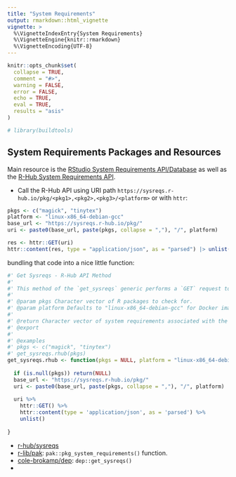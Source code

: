```yaml
---
title: "System Requirements"
output: rmarkdown::html_vignette
vignette: >
  %\VignetteIndexEntry{System Requirements}
  %\VignetteEngine{knitr::rmarkdown}
  %\VignetteEncoding{UTF-8}
---
```


```r
knitr::opts_chunk$set(
  collapse = TRUE,
  comment = "#>",
  warning = FALSE,
  error = FALSE,
  echo = TRUE,
  eval = TRUE,
  results = "asis"
)
```

```r
# library(buildtools)
```

## System Requirements Packages and Resources

Main resource is the [RStudio System Requirements API/Database]() as well as the [R-Hub System Requirements API](https://sysreqs.r-hub.io/).

- Call the R-Hub API using URI path `https://sysreqs.r-hub.io/pkg/<pkg1>,<pkg2>,<pkg3>/<platform>` or with `httr`:

```r
pkgs <- c("magick", "tinytex")
platform <- "linux-x86_64-debian-gcc"
base_url <- "https://sysreqs.r-hub.io/pkg/"
uri <- paste0(base_url, paste(pkgs, collapse = ","), "/", platform)

res <- httr::GET(uri)
httr::content(res, type = "application/json", as = "parsed") |> unlist()
```

bundling that code into a nice little function:

```r
#' Get Sysreqs - R-Hub API Method
#' 
#' This method of the `get_sysreqs` generic performs a `GET` request to the R-Hub SysReqs API at path: `https://sysreqs.r-hub.io/pkg/<pkg1>,<pkg2>,<pkg3>/<platform>` using [httr::GET()]. 
#'
#' @param pkgs Character vector of R packages to check for.
#' @param platform Defaults to "linux-x86_64-debian-gcc" for Docker images.
#'
#' @return Character vector of system requirements associated with the supplied packages.
#' @export
#'
#' @examples
#' pkgs <- c("magick", "tinytex")
#' get_sysreqs.rhub(pkgs)
get_sysreqs.rhub <- function(pkgs = NULL, platform = "linux-x86_64-debian-gcc") {
  
  if (is.null(pkgs)) return(NULL)
  base_url <- "https://sysreqs.r-hub.io/pkg/"
  uri <- paste0(base_url, paste(pkgs, collapse = ","), "/", platform)
  
  uri %>%
    httr::GET() %>%
    httr::content(type = 'application/json', as = 'parsed') %>%
    unlist()
  
}
```


- [r-hub/sysreqs](https://github.com/r-hub/sysreqs)
- [r-lib/pak](https://github.com/r-lib/pak): `pak::pkg_system_requirements()` function.
- [cole-brokamp/dep](https://github.com/cole-brokamp/dep): `dep::get_sysreqs()`
- []()

```r
```

